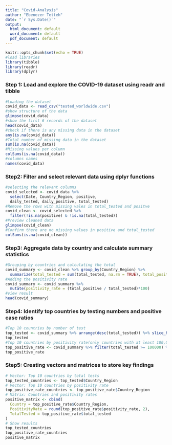 ```yaml
---
title: "Covid-Analysis"
author: "Ebenezer Tetteh"
date: "`r Sys.Date()`"
output:
  html_document: default
  word_document: default
  pdf_document: default
---
```


```r
knitr::opts_chunk$set(echo = TRUE)
#load libraries
library(tibble)
library(readr)
library(dplyr)
```
### Step 1: Load and explore the COVID-19 dataset using readr and tibble
```r
#Loading the dataset
covid_data <- read_csv("tested_worldwide.csv")
#show structure of the data
glimpse(covid_data)
#show the first 6 records of the dataset
head(covid_data)
#check if there is any missing data in the dataset
any(is.na(covid_data))
#Total number of missing data in the dataset
sum(is.na(covid_data))
#Missing values per column
colSums(is.na(covid_data))
#columns names
names(covid_data)
```

### Step2: Filter and select relevant data using dplyr functions
```r
#selecting the relevant columns
covid_selected <- covid_data %>% 
  select(Date, Country_Region, positive,
  daily_tested, daily_positive, total_tested)
#Remove the rows with missing vales in total_tested and positve
covid_clean <- covid_selected %>% 
  filter(!is.na(positive) & !is.na(total_tested))
#Preview cleaned data
glimpse(covid_clean)
#Confirm there are no missing values in positive and total_tested
colSums(is.na(covid_clean))
```
### Step3: Aggregate data by country and calculate summary statistics
```r
#Grouping by countries and calculating the total
covid_summary <- covid_clean %>% group_by(Country_Region) %>%
  summarize(total_tested = sum(total_tested, na.rm = TRUE), total_positive = sum(positive, na.rm = TRUE))
#Adding the positivity rate
covid_summary <- covid_summary %>% 
  mutate(positivity_rate = (total_positive / total_tested)*100)
#view result
head(covid_summary)
```

### Step4: Identify top countries by testing numbers and positive case ratios
```r
#Top 10 countries by number of test
top_tested <- covid_summary %>% arrange(desc(total_tested)) %>% slice_head(n=10)
top_tested
#Top 10 countries by positivity rate(only countries with at least 100,000 tests)
top_positive_rate <- covid_summary %>% filter(total_tested >= 100000) %>% arrange(desc(positivity_rate)) %>% slice_head(n=10) 
top_positive_rate
```
### Step5: Creating vectors and matrices to store key findings
```r
# Vector: Top 10 countries by total tests
top_tested_countries <- top_tested$Country_Region
# Vector: Top 10 countries by positivity rate
top_positive_rate_countries <- top_positive_rate$Country_Region
# Matrix: Countries and positivity rates
positive_matrix <- cbind(
  Country = top_positive_rate$Country_Region,
  PositivityRate = round(top_positive_rate$positivity_rate, 2),
  TotalTested = top_positive_rate$total_tested
)
# Show results
top_tested_countries
top_positive_rate_countries
positive_matrix

```